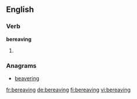 ==English==

===Verb===
'''bereaving'''

# {{present participle of|bereave}}

===Anagrams===
* [[beavering#English|beavering]]

[[fr:bereaving]]
[[de:bereaving]]
[[fi:bereaving]]
[[vi:bereaving]]